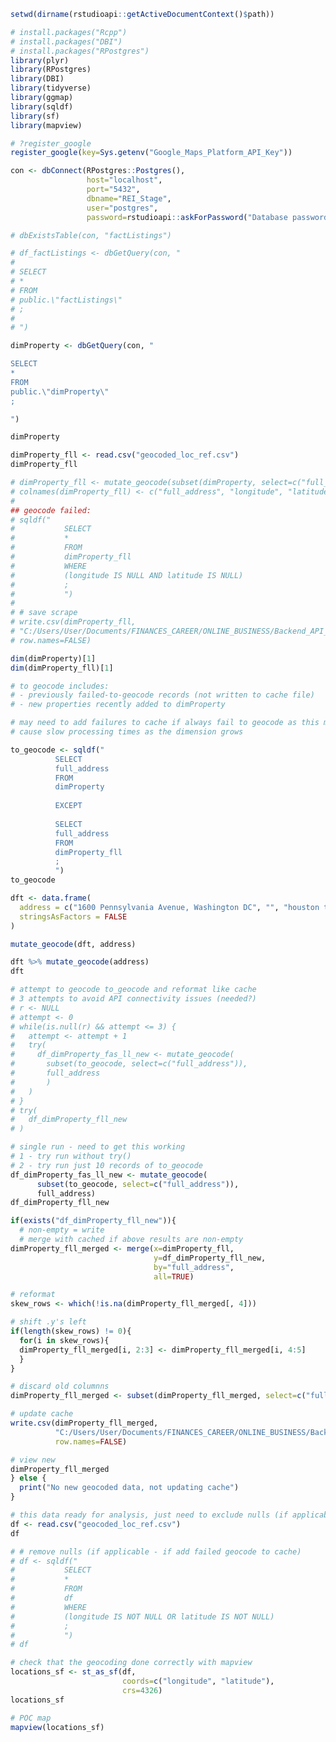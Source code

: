 ```r
setwd(dirname(rstudioapi::getActiveDocumentContext()$path))
```

```r
# install.packages("Rcpp")
# install.packages("DBI")
# install.packages("RPostgres")
library(plyr)
library(RPostgres)
library(DBI)
library(tidyverse)
library(ggmap)
library(sqldf)
library(sf)
library(mapview)
```

```r
# ?register_google
register_google(key=Sys.getenv("Google_Maps_Platform_API_Key"))
```

```r
con <- dbConnect(RPostgres::Postgres(), 
                 host="localhost",
                 port="5432",
                 dbname="REI_Stage",
                 user="postgres",
                 password=rstudioapi::askForPassword("Database password"))

# dbExistsTable(con, "factListings")
```

```r
# df_factListings <- dbGetQuery(con, "
# 
# SELECT 
# * 
# FROM 
# public.\"factListings\"
# ;
# 
# ")

dimProperty <- dbGetQuery(con, "

SELECT 
* 
FROM 
public.\"dimProperty\"
;

")

dimProperty
```

```r
dimProperty_fll <- read.csv("geocoded_loc_ref.csv")
dimProperty_fll
```

```r
# dimProperty_fll <- mutate_geocode(subset(dimProperty, select=c("full_address")), full_address)
# colnames(dimProperty_fll) <- c("full_address", "longitude", "latitude")
# 
## geocode failed:
# sqldf("
#           SELECT
#           *
#           FROM
#           dimProperty_fll
#           WHERE
#           (longitude IS NULL AND latitude IS NULL)
#           ;
#           ")
# 
# # save scrape
# write.csv(dimProperty_fll,
# "C:/Users/User/Documents/FINANCES_CAREER/ONLINE_BUSINESS/Backend_API_v2/eda/geocoded_loc_ref.csv",
# row.names=FALSE)
```

```r
dim(dimProperty)[1]
dim(dimProperty_fll)[1]
```

```r
# to geocode includes:
# - previously failed-to-geocode records (not written to cache file)
# - new properties recently added to dimProperty

# may need to add failures to cache if always fail to geocode as this may 
# cause slow processing times as the dimension grows

to_geocode <- sqldf("
          SELECT
          full_address
          FROM
          dimProperty
          
          EXCEPT
          
          SELECT
          full_address
          FROM
          dimProperty_fll
          ;
          ")
to_geocode
```
```r
dft <- data.frame(
  address = c("1600 Pennsylvania Avenue, Washington DC", "", "houston texas"),
  stringsAsFactors = FALSE
)

mutate_geocode(dft, address)

dft %>% mutate_geocode(address)
dft
```

```r
# attempt to geocode to_geocode and reformat like cache
# 3 attempts to avoid API connectivity issues (needed?)
# r <- NULL
# attempt <- 0
# while(is.null(r) && attempt <= 3) {
#   attempt <- attempt + 1
#   try(
#     df_dimProperty_fas_ll_new <- mutate_geocode(
#       subset(to_geocode, select=c("full_address")),
#       full_address
#       )
#   )
# }
# try(
#   df_dimProperty_fll_new
# )

# single run - need to get this working
# 1 - try run without try()
# 2 - try run just 10 records of to_geocode 
df_dimProperty_fas_ll_new <- mutate_geocode(
      subset(to_geocode, select=c("full_address")),
      full_address)
df_dimProperty_fll_new
```

```r
if(exists("df_dimProperty_fll_new")){
  # non-empty = write
  # merge with cached if above results are non-empty 
dimProperty_fll_merged <- merge(x=dimProperty_fll, 
                                y=df_dimProperty_fll_new, 
                                by="full_address", 
                                all=TRUE)

# reformat
skew_rows <- which(!is.na(dimProperty_fll_merged[, 4])) 

# shift .y's left
if(length(skew_rows) != 0){
  for(i in skew_rows){
  dimProperty_fll_merged[i, 2:3] <- dimProperty_fll_merged[i, 4:5]
  }
}

# discard old columnns
dimProperty_fll_merged <- subset(dimProperty_fll_merged, select=c("full_address", "longitude", "latitude"))

# update cache
write.csv(dimProperty_fll_merged,
          "C:/Users/User/Documents/FINANCES_CAREER/ONLINE_BUSINESS/Backend_API_v2/eda/geocoded_loc_ref.csv",
          row.names=FALSE)

# view new
dimProperty_fll_merged
} else {
  print("No new geocoded data, not updating cache")
}
```

```r
# this data ready for analysis, just need to exclude nulls (if applicable) for plot
df <- read.csv("geocoded_loc_ref.csv")
df
```

```r
# # remove nulls (if applicable - if add failed geocode to cache)
# df <- sqldf("
#           SELECT 
#           * 
#           FROM 
#           df
#           WHERE 
#           (longitude IS NOT NULL OR latitude IS NOT NULL)
#           ;
#           ")
# df
```

```r
# check that the geocoding done correctly with mapview
locations_sf <- st_as_sf(df, 
                         coords=c("longitude", "latitude"), 
                         crs=4326)
locations_sf
```

```r
# POC map
mapview(locations_sf)
```
```r

```

